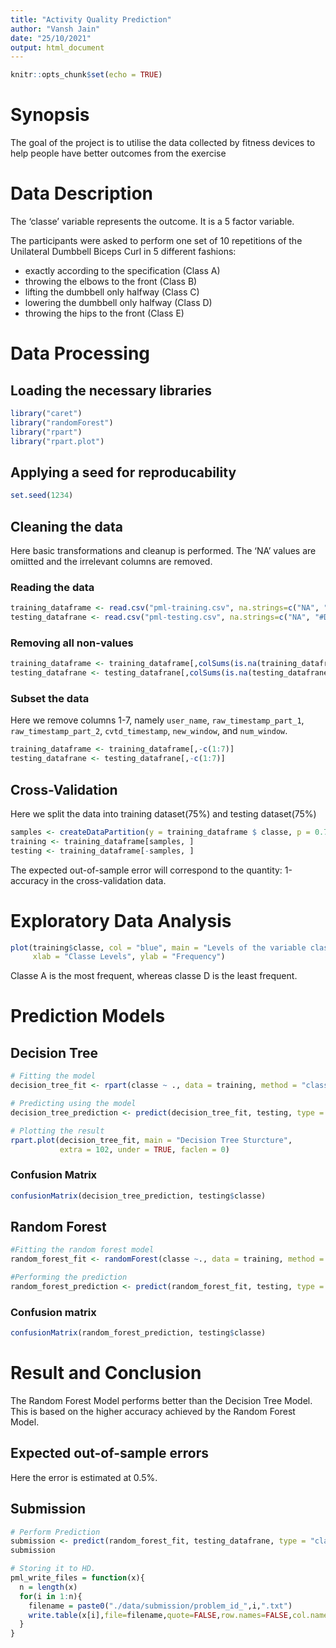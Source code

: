 ```yaml
---
title: "Activity Quality Prediction"
author: "Vansh Jain"
date: "25/10/2021"
output: html_document
---
```


```r
knitr::opts_chunk$set(echo = TRUE)
```

# Synopsis

The goal of the project is to utilise the data collected by fitness devices to help people have better outcomes from the exercise

# Data Description

The 'classe' variable represents the outcome. It is a 5 factor variable. 

The participants were asked to perform one set of 10 repetitions of the Unilateral Dumbbell Biceps Curl in 5 different fashions:

- exactly according to the specification (Class A)
- throwing the elbows to the front (Class B)
- lifting the dumbbell only halfway (Class C)
- lowering the dumbbell only halfway (Class D)
- throwing the hips to the front (Class E)

# Data Processing

## Loading the necessary libraries

```r
library("caret")
library("randomForest")
library("rpart")
library("rpart.plot")
```

## Applying a seed for reproducability

```r
set.seed(1234)
```

## Cleaning the data

Here basic transformations and cleanup is performed. The 'NA' values are omiitted and the irrelevant columns are removed.

### Reading the data

```r
training_dataframe <- read.csv("pml-training.csv", na.strings=c("NA", "#DIV/0!", ""))
testing_datafrane <- read.csv("pml-testing.csv", na.strings=c("NA", "#DIV/0!", ""))
```

### Removing all non-values
```r
training_dataframe <- training_dataframe[,colSums(is.na(training_dataframe)) == 0]
testing_datafrane <- testing_datafrane[,colSums(is.na(testing_datafrane)) == 0]
```

### Subset the data

Here we remove columns 1-7, namely `user_name`, `raw_timestamp_part_1`, `raw_timestamp_part_2`, `cvtd_timestamp`, `new_window`, and  `num_window`.

```r
training_dataframe <- training_dataframe[,-c(1:7)]
testing_datafrane <- testing_datafrane[,-c(1:7)]
```

## Cross-Validation

Here we split the data into training dataset(75%) and testing dataset(75%)

```r
samples <- createDataPartition(y = training_dataframe $ classe, p = 0.75, list = FALSE)
training <- training_dataframe[samples, ]
testing <- training_dataframe[-samples, ]
```

The expected out-of-sample error will correspond to the quantity: 1-accuracy in the cross-validation data.

# Exploratory Data Analysis

```r
plot(training$classe, col = "blue", main = "Levels of the variable classe",
     xlab = "Classe Levels", ylab = "Frequency")
```

Classe A is the most frequent, whereas classe D is the least frequent.

# Prediction Models

## Decision Tree

```r
# Fitting the model
decision_tree_fit <- rpart(classe ~ ., data = training, method = "class")

# Predicting using the model
decision_tree_prediction <- predict(decision_tree_fit, testing, type = "class")

# Plotting the result
rpart.plot(decision_tree_fit, main = "Decision Tree Sturcture",
           extra = 102, under = TRUE, faclen = 0)
```

### Confusion Matrix

```r
confusionMatrix(decision_tree_prediction, testing$classe)
```

## Random Forest

```r
#Fitting the random forest model
random_forest_fit <- randomForest(classe ~., data = training, method = "class")

#Performing the prediction
random_forest_prediction <- predict(random_forest_fit, testing, type = "class")
```

### Confusion matrix

```r
confusionMatrix(random_forest_prediction, testing$classe)
```
# Result and Conclusion

The Random Forest Model performs better than the Decision Tree Model. This is based on the higher accuracy achieved by the Random Forest Model.

## Expected out-of-sample errors

Here the error is estimated at 0.5%.

## Submission
```r
# Perform Prediction
submission <- predict(random_forest_fit, testing_datafrane, type = "class")
submission

# Storing it to HD.
pml_write_files = function(x){
  n = length(x)
  for(i in 1:n){
    filename = paste0("./data/submission/problem_id_",i,".txt")
    write.table(x[i],file=filename,quote=FALSE,row.names=FALSE,col.names=FALSE)
  }
}
```
